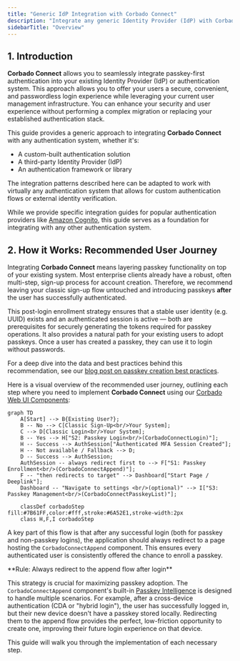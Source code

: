 ```yaml
---
title: "Generic IdP Integration with Corbado Connect"
description: "Integrate any generic Identity Provider (IdP) with Corbado Connect. Bring passkey authentication to your users without major system overhauls."
sidebarTitle: "Overview"
---
```



<Demo />

## 1. Introduction

**Corbado Connect** allows you to seamlessly integrate passkey-first authentication into your existing Identity Provider (IdP) or authentication system. This approach allows you to offer your users a secure, convenient, and passwordless login experience while leveraging your current user management infrastructure. You can enhance your security and user experience without performing a complex migration or replacing your established authentication stack.

This guide provides a generic approach to integrating **Corbado Connect** with any authentication system, whether it's:

- A custom-built authentication solution
- A third-party Identity Provider (IdP)
- An authentication framework or library

The integration patterns described here can be adapted to work with virtually any authentication system that allows for custom authentication flows or external identity verification.

While we provide specific integration guides for popular authentication providers like [Amazon Cognito](/corbado-connect/integration/cognito), this guide serves as a foundation for integrating with any other authentication system.

## 2. How it Works: Recommended User Journey

Integrating **Corbado Connect** means layering passkey functionality on top of your existing system. Most enterprise clients already have a robust, often multi-step, sign-up process for account creation. Therefore, we recommend leaving your classic sign-up flow untouched and introducing passkeys **after** the user has successfully authenticated.

This post-login enrollment strategy ensures that a stable user identity (e.g. UUID) exists and an authenticated session is active — both are prerequisites for securely generating the tokens required for passkey operations. It also provides a natural path for your existing users to adopt passkeys. Once a user has created a passkey, they can use it to login without passwords.

For a deep dive into the data and best practices behind this recommendation, see our [blog post on passkey creation best practices](https://www.corbado.com/blog/passkey-creation-best-practices).

Here is a visual overview of the recommended user journey, outlining each step where you need to implement **Corbado Connect** using our [Corbado Web UI Components](/corbado-connect/web-ui-components/overview):

```mermaid
graph TD
    A[Start] --> B{Existing User?};
    B -- No --> C[Classic Sign-Up<br/>Your System];
    C --> D[Classic Login<br/>Your System];
    B -- Yes --> H["S2: Passkey Login<br/>(CorbadoConnectLogin)"];
    H -- Success --> AuthSession["Authenticated MFA Session Created"];
    H -- Not available / Fallback --> D;
    D -- Success --> AuthSession;
    AuthSession -- always redirect first to --> F["S1: Passkey Enrollment<br/>(CorbadoConnectAppend)"];
    F -- "then redirects to target" --> Dashboard["Start Page / Deeplink"];
    Dashboard -- "Navigate to settings <br/>(optional)" --> I["S3: Passkey Management<br/>(CorbadoConnectPasskeyList)"];

    classDef corbadoStep fill:#7B61FF,color:#fff,stroke:#6A52E1,stroke-width:2px
    class H,F,I corbadoStep
```

A key part of this flow is that after any successful login (both for passkey and non-passkey logins), the application should always redirect to a page hosting the `CorbadoConnectAppend` component. This ensures every authenticated user is consistently offered the chance to enroll a passkey.

<Warning>
  **Rule: Always redirect to the append flow after login**

  This strategy is crucial for maximizing passkey adoption. The `CorbadoConnectAppend` component's built-in [Passkey Intelligence](/corbado-connect/features/passkey-intelligence) is designed to handle multiple scenarios. For example, after a cross-device authentication (CDA or "hybrid login"), the user has successfully logged in, but their new device doesn't have a passkey stored locally. Redirecting them to the append flow provides the perfect, low-friction opportunity to create one, improving their future login experience on that device.
</Warning>

This guide will walk you through the implementation of each necessary step.